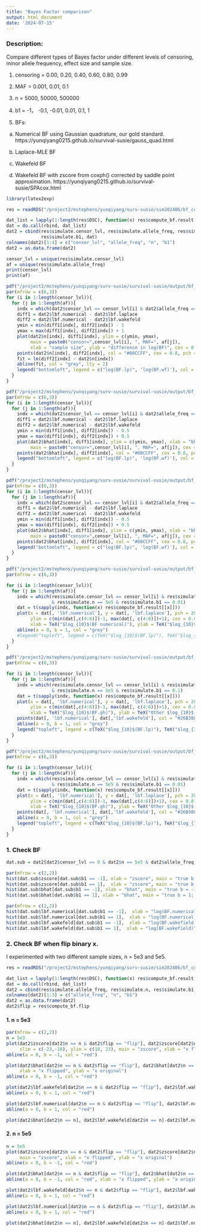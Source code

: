 ```yaml
---
title: "Bayes Factor comparison"
output: html_document
date: '2024-07-15'
---
```



### Description:

Compare different types of Bayes factor under different levels of censoring, minor allele frequency, effect size and sample size. 

1. censoring = 0.00, 0.20, 0.40, 0.60, 0.80, 0.99

2. MAF = 0.001, 0.01, 0.1

3. n = 5000, 50000, 500000

4. b1 = -1， -0.1, -0.01, 0.01, 0.1, 1

5. BFs: 

(a) Numerical BF using Gaussian quadrature, our gold standard. https://yunqiyang0215.github.io/survival-susie/gauss_quad.html

(b) Laplace-MLE BF

(c) Wakefeld BF

(d) Wakefeld BF with zscore from coxph() corrected by saddle point approximation. https://yunqiyang0215.github.io/survival-susie/SPAcox.html

```r
library(latex2exp)
```

```r
res = readRDS("/project2/mstephens/yunqiyang/surv-susie/sim202406/bf_comparison0712/res_bf.rds")
```


```r
dat_list = lapply(1:length(res$DSC), function(x) res$compute_bf.result[[x]])
dat = do.call(rbind, dat_list)
dat2 = cbind(res$simulate.censor_lvl, res$simulate.allele_freq, res$simulate.n, 
             res$simulate.b1, dat)
colnames(dat2)[1:4] = c("censor_lvl", "allele_freq", "n", "b1")
dat2 = as.data.frame(dat2)
```

```r
censor_lvl = unique(res$simulate.censor_lvl)
af = unique(res$simulate.allele_freq)
print(censor_lvl)
print(af)
```

```r
pdf("/project2/mstephens/yunqiyang/surv-susie/survival-susie/output/bf_different_n_large_b.pdf", width = 8, height = 18)
par(mfrow = c(6,3))
for (i in 1:length(censor_lvl)){
  for (j in 1:length(af)){
    indx = which(dat2$censor_lvl == censor_lvl[i] & dat2$allele_freq == af[j] & dat2$b1 == 1)
    diff1 = dat2$lbf.numerical - dat2$lbf.laplace
    diff2 = dat2$lbf.numerical - dat2$lbf.wakefeld
    ymin = min(diff1[indx], diff2[indx]) - 1
    ymax = max(diff1[indx], diff2[indx]) + 1
    plot(dat2$n[indx], diff1[indx], ylim = c(ymin, ymax),
         main = paste0("censor=",censor_lvl[i], ", MAF=", af[j]),
         xlab = "sample size", ylab = "difference in log(BF)", cex = 0.8, pch = 20)
    points(dat2$n[indx], diff2[indx], col = "#00CCFF", cex = 0.8, pch = 20)
    fit = lm(diff2[indx] ~ dat2$n[indx])
    abline(fit, col = "grey", lty = 2) 
    legend("bottomleft", legend = c("log(BF.lp)", 'log(BF.wf)'), col = c(1, "#00CCFF"), pch = 20, cex = 0.8)
  }
}
```

```r
pdf("/project2/mstephens/yunqiyang/surv-susie/survival-susie/output/bf_different_bhat_small_n.pdf", width = 8, height = 18)
par(mfrow = c(6,3))
for (i in 1:length(censor_lvl)){
  for (j in 1:length(af)){
    indx = which(dat2$censor_lvl == censor_lvl[i] & dat2$allele_freq == af[j] & dat2$n == 5e3)
    diff1 = dat2$lbf.numerical - dat2$lbf.laplace
    diff2 = dat2$lbf.numerical - dat2$lbf.wakefeld
    ymin = min(diff1[indx], diff2[indx]) - 0.5
    ymax = max(diff1[indx], diff2[indx]) + 0.5
    plot(dat2$bhat[indx], diff1[indx], ylim = c(ymin, ymax), xlab = "bhat", ylab = "difference in log(BF)",
         main = paste0("censor=",censor_lvl[i], ", MAF=", af[j]), cex = 0.8, pch = 20)
    points(dat2$bhat[indx], diff2[indx], col = "#00CCFF", cex = 0.8, pch = 20)
    legend("bottomleft", legend = c("log(BF.lp)", 'log(BF.wf)'), col = c(1, "#00CCFF"), pch = 20, cex = 0.8)
  }
}

```

```r
pdf("/project2/mstephens/yunqiyang/surv-susie/survival-susie/output/bf_different_bhat_large_n.pdf", width = 8, height = 18)
par(mfrow = c(6,3))
for (i in 1:length(censor_lvl)){
  for (j in 1:length(af)){
    indx = which(dat2$censor_lvl == censor_lvl[i] & dat2$allele_freq == af[j] & dat2$n == 5e5)
    diff1 = dat2$lbf.numerical - dat2$lbf.laplace
    diff2 = dat2$lbf.numerical - dat2$lbf.wakefeld
    ymin = min(diff1[indx], diff2[indx]) - 0.5
    ymax = max(diff1[indx], diff2[indx]) + 0.5
    plot(dat2$bhat[indx], diff1[indx], ylim = c(ymin, ymax), xlab = "bhat", ylab = "difference in log(BF)",
         main = paste0("censor=",censor_lvl[i], ", MAF=", af[j]), cex = 0.8, pch = 20)
    points(dat2$bhat[indx], diff2[indx], col = "#00CCFF", cex = 0.8, pch = 20)
    legend("bottomleft", legend = c("log(BF.lp)", 'log(BF.wf)'), col = c(1, "#00CCFF"), pch = 20, cex = 0.8)
  }
}

```


```r
pdf("/project2/mstephens/yunqiyang/surv-susie/survival-susie/output/bf_defense.pdf", width = 8, height = 18)
par(mfrow = c(6,3))

for (i in 1:length(censor_lvl)){
  for (j in 1:length(af)){
    indx = which(res$simulate.censor_lvl == censor_lvl[i] & res$simulate.allele_freq == af[j]
                 & res$simulate.n == 5e5 & res$simulate.b1 == 0.01)
    dat = t(sapply(indx, function(x) res$compute_bf.result[[x]]))
    plot(x = dat[, 'lbf.numerical'], y = dat[, 'lbf.laplace'], pch = 20, main = paste0("censor=",censor_lvl[i], ", MAF=", af[j]),
         ylim = c(min(dat[,c(4:6)])-1, max(dat[, c(4:6)])+1), cex = 0.8, col = "#26B300",
         xlab = TeX("$log_{10}$(BF numerical)"), ylab = TeX("$log_{10}$($BF_{LM}$)"))
    abline(a = 0, b = 1, col = "grey")
    #legend("topleft", legend = c(TeX("$log_{10}$(BF.lp)"), TeX("$log_{10}$(BF.wf)")), col = c(1, "#26B300"), pch = 20, cex = 0.8)
  }
}
```

```r
pdf("/project2/mstephens/yunqiyang/surv-susie/survival-susie/output/bf_comparison_b_0.1_n_500000.pdf", width = 8, height = 18)
par(mfrow = c(6,3))

for (i in 1:length(censor_lvl)){
  for (j in 1:length(af)){
    indx = which(res$simulate.censor_lvl == censor_lvl[i] & res$simulate.allele_freq == af[j]
                 & res$simulate.n == 5e5 & res$simulate.b1 == 0.1)
    dat = t(sapply(indx, function(x) res$compute_bf.result[[x]]))
    plot(x = dat[, 'lbf.numerical'], y = dat[, 'lbf.laplace'], pch = 20, main = paste0("censor=",censor_lvl[i], ", MAF=", af[j]),
         ylim = c(min(dat[,c(4:6)])-1, max(dat[, c(4:6)])+1), cex = 0.8,
         xlab = TeX("$log_{10}$(BF.gh)"), ylab = TeX("Other $log_{10}$(BFs)"))
    points(dat[, 'lbf.numerical'], dat[,'lbf.wakefeld'], col = "#26B300", pch = 20, cex = 0.8)
    abline(a = 0, b = 1, col = "grey")
    legend("topleft", legend = c(TeX("$log_{10}$(BF.lp)"), TeX("$log_{10}$(BF.wf)")), col = c(1, "#26B300"), pch = 20, cex = 0.8)
  }
}
```

```r
pdf("/project2/mstephens/yunqiyang/surv-susie/survival-susie/output/bf_comparison_b_0.01_n_500000.pdf", width = 8, height = 18)
par(mfrow = c(6,3))

for (i in 1:length(censor_lvl)){
  for (j in 1:length(af)){
    indx = which(res$simulate.censor_lvl == censor_lvl[i] & res$simulate.allele_freq == af[j]
                 & res$simulate.n == 5e5 & res$simulate.b1 == 0.01)
    dat = t(sapply(indx, function(x) res$compute_bf.result[[x]]))
    plot(x = dat[, 'lbf.numerical'], y = dat[, 'lbf.laplace'], pch = 20, main = paste0("censor=",censor_lvl[i], ", MAF=", af[j]),
         ylim = c(min(dat[,c(4:6)])-1, max(dat[,c(4:6)])+1), cex = 0.8,
         xlab = TeX("$log_{10}$(BF.gh)"), ylab = TeX("Other $log_{10}$(BFs)"))
    points(dat[, 'lbf.numerical'], dat[,'lbf.wakefeld'], col = "#26B300", pch = 20, cex = 0.8)
    abline(a = 0, b = 1, col = "grey")
    legend("topleft", legend = c(TeX("$log_{10}$(BF.lp)"), TeX("$log_{10}$(BF.wf)")), col = c(1, "#26B300"), pch = 20, cex = 0.8)
  }
}
```

### 1. Check BF
```r
dat.sub = dat2[dat2$censor_lvl == 0 & dat2$n == 5e5 & dat2$allele_freq == 0.1, ]
```

```r
par(mfrow = c(2,2))
hist(dat.sub$zscore[dat.sub$b1 == -1], xlab = "zscore", main = "true b = -1; MAF = 0.1; n = 5e5; no censor")
hist(dat.sub$zscore[dat.sub$b1 == 1],  xlab = "zscore", main = "true b = 1; MAF = 0.1; n = 5e5; no censor")
hist(dat.sub$bhat[dat.sub$b1 == -1], xlab = "bhat", main = "true b = -1; MAF = 0.1; n = 5e5; no censor")
hist(dat.sub$bhat[dat.sub$b1 == 1], xlab = "bhat", main = "true b = 1; MAF = 0.1; n = 5e5; no censor")
```

```r
par(mfrow = c(2,2))
hist(dat.sub$lbf.numerical[dat.sub$b1 == -1],  xlab = "log(BF.numerical)", main = "true b = -1; MAF = 0.1; n = 5e5; no censor")
hist(dat.sub$lbf.numerical[dat.sub$b1 == 1],  xlab = "log(BF.numerical)", main = "true b = 1; MAF = 0.1; n = 5e5; no censor")
hist(dat.sub$lbf.wakefeld[dat.sub$b1 == -1],  xlab = "log(BF.wakefield)", main = "true b = -1; MAF = 0.1; n = 5e5; no censor")
hist(dat.sub$lbf.wakefeld[dat.sub$b1 == 1],  xlab = "log(BF.wakefield)", main = "true b = 1; MAF = 0.1; n = 5e5; no censor")
```

### 2. Check BF when flip binary x. 

I experimented with two different sample sizes, n = 5e3 and 5e5. 

```r
res = readRDS("/project2/mstephens/yunqiyang/surv-susie/sim202406/bf_comparison0825/res_bf.rds")

dat_list = lapply(1:length(res$DSC), function(x) res$compute_bf.result[[x]])
dat = do.call(rbind, dat_list)
dat2 = cbind(res$simulate.allele_freq, res$simulate.n, res$simulate.b1, dat)
colnames(dat2)[1:3] = c("allele_freq", "n", "b1")
dat2 = as.data.frame(dat2)
dat2$flip = res$compute_bf.flip
```

#### 1. n = 5e3
```r
par(mfrow = c(2,2))
n = 5e3
plot(dat2$zscore[dat2$n == n & dat2$flip == "flip"], dat2$zscore[dat2$n == n & dat2$flip == "nonflip"],
     xlim = c(-23,-18), ylim = c(18, 23), main = "zscore", xlab = "x flipped", ylab = "x original")
abline(a = 0, b = -1, col = "red")

plot(dat2$bhat[dat2$n == n & dat2$flip == "flip"], dat2$bhat[dat2$n == n & dat2$flip == "nonflip"], main = "bhat",
     xlab = "x flipped", ylab = "x original")
abline(a = 0, b = -1, col = "red")

plot(dat2$lbf.wakefeld[dat2$n == n & dat2$flip == "flip"], dat2$lbf.wakefeld[dat2$n == n & dat2$flip == "nonflip"], main = "Wakefield log(BF)", xlab = "x flipped", ylab = "x original")
abline(a = 0, b = 1, col = "red")

plot(dat2$lbf.numerical[dat2$n == n & dat2$flip == "flip"], dat2$lbf.numerical[dat2$n == n & dat2$flip == "nonflip"], main = "Numerical log(BF)", xlab = "x flipped", ylab = "x original")
abline(a = 0, b = 1, col = "red")
```

```r
plot(dat2$bhat[dat2$n == n], dat2$lbf.wakefeld[dat2$n == n]-dat2$lbf.numerical[dat2$n == n], xlab = "bhat", ylab = "log(BF.wakefield) - log(BF.numerical)")
```

#### 2. n = 5e5
```r
n = 5e5
plot(dat2$zscore[dat2$n == n & dat2$flip == "flip"], dat2$zscore[dat2$n == n & dat2$flip == "nonflip"],
     main = "zscore", xlab = "x flipped", ylab = "x original")
abline(a = 0, b = -1, col = "red")

plot(dat2$bhat[dat2$n == n & dat2$flip == "flip"], dat2$bhat[dat2$n == n & dat2$flip == "nonflip"], main = "bhat")
abline(a = 0, b = -1, col = "red", xlab = "x flipped", ylab = "x original")

plot(dat2$lbf.wakefeld[dat2$n == n & dat2$flip == "flip"], dat2$lbf.wakefeld[dat2$n == n & dat2$flip == "nonflip"], main = "Wakefield log(BF)", xlab = "x flipped", ylab = "x original")
abline(a = 0, b = 1, col = "red")

plot(dat2$lbf.numerical[dat2$n == n & dat2$flip == "flip"], dat2$lbf.numerical[dat2$n == n & dat2$flip == "nonflip"], main = "Numerical log(BF)", xlab = "x flipped", ylab = "x original")
abline(a = 0, b = 1, col = "red")
```

```r
plot(dat2$bhat[dat2$n == n], dat2$lbf.wakefeld[dat2$n == n]-dat2$lbf.numerical[dat2$n == n], xlab = "bhat", ylab = "log(BF.wakefield) - log(BF.numerical)")
```


